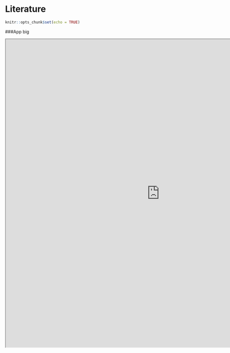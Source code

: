# Literature

```r
knitr::opts_chunk$set(echo = TRUE)
```

###App big

<iframe src ="https://gallery.shinyapps.io/087-crandash/" height=1000px width=1000px />

